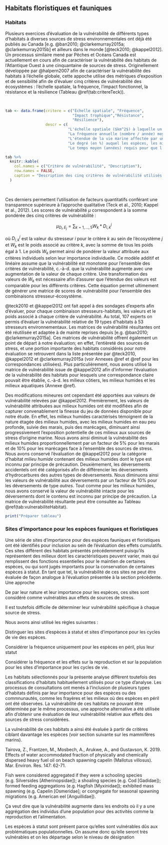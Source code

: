 ## Habitats floristiques et fauniques

### Habitats

Plusieurs exercices d’évaluation de la vulnérabilité de différents types d’habitats à diverses sources de stress environnementales ont déjà été publiés au Canada [e.g. @ban2010; @clarkemurray2015a; @clarkemurray2015b] et ailleurs dans le monde [@teck2010; @kappel2012]. Un processus similaire mené par Pêches et Océans Canada est actuellement en cours afin de caractériser la vulnérabilité des habitats de l’Atlantique Ouest à une cinquantaine de sources de stress. Originellement développée par @halpern2007 afin de caractériser la vulnérabilité des habitats à l'échelle globale, cette appoche utilise des métriques d’exposition et de sensibilité afin de d'évaluer cinq critères de vulnérabilité des écosystèmes : l’échelle spatiale, la fréquence, l’impact fonctionnel, la résistance et la résilience (Tableau \@ref(tab:critereTeck)).

<br/>

```r
tab <- data.frame(critere = c("Échelle spatiale", "Fréquence",
                              "Impact trophique","Résistance",
                              "Résilience"),
                  descr = c(
                            "L'échelle spatiale ($km^2$) à laquelle un stresseur affecte un habitat directement et indirectement",
                            "La fréquence annuelle (nombre / année) moyenne d'un stresseur à une localisation particulière au sein d'une région",
                            "L'étendue de la vie marine affectée par un stresseur au sein d'un écosystème et d'une région donnée (c.-à-d. une ou plusieurs espèces, un ou plusieurs niveaux trophiques, ou un écosystème entier)",
                            "Le degré (en %) auquel les espèces, les niveaux trophiques, ou l'état naturel d'un écosystème entier est affecté par le stresseur",
                            "Le temps moyen (années) requis pour que l'espèce, le niveau trophique, ou la communauté entière affecté retourne à son état naturel suite à la perturbation causée par le stresseur"))

tab %>%
  knitr::kable(
    col.names = c("Critère de vulnérabilité", "Description"),
    row.names = FALSE,
    caption = "Description des cinq critères de vulnérabilité utilisés pour évaluer la vulnérabilité relative des habitats à chaque stresseur [adapté de @teck2010]"
  )
```

<br/>

Ces derniers permettent l’utilisation de facteurs quantitatifs conférant une transparence supérieure à l’approche qualitative (Teck et al., 2010; Kappel et al., 2012). Les scores de vulnérabilité $\mu$ correspondent à la somme pondérée des cinq critères de vulnérabilité :

$$\mu_{D_i,E_j} = \sum_{k = 1,...,5} W_k * D^j_{i,k}$$

où $D^j_{i,k}$ est la valeur du stresseur $i$ pour le critère $k$ au sein de l’écosystème $j$ et $W_k$ est le poids associé au critère $k$, avec la somme de tous les poids égal à 1. Le poids $W_k$ permet ainsi de pondérer la valeur attribuée aux critères individuels selon leur importance individuelle. Ce modèle additif et linéaire assume que la vulnérabilité est monotone pour l’ensemble des critères de vulnérabilité, c.-à-d. que la vulnérabilité augmente avec une augmentation de la valeur de chaque critère. Une transformation des valeurs de $W_k$ est nécessaire afin d’assurer que l’étendue des valeurs est comparable pour les différents critères. Cette équation permet ultimement de générer une matrice de scores de vulnérabilité pour l’ensemble des combinaisons stresseur-écosystème.

@teck2010 et @kappel2012 ont fait appel à des sondages d'experts afin d'évaluer, pour chaque combinaison stresseurs-habitats, les valeurs et le poids associé à chaque critère de vulnérabilité. Au total, 107 experts on permis d'évaluer la vulnérabilité relative de 19 types d'habitats à 53 stresseurs environnementaux. Les matrices de vulnérabilité résultantes ont été réutilisée et adaptée à de mainte reprises depuis [e.g. @ban2010; @clarkemurray2015a]. Ces matrices de vulnérabilité offrent également un point de départ à notre évaluation; en effet, l'entièreté des sources de stress, et une portion importante des habitats considérés pour notre évaluation se retrouvent dans la liste présentée par @teck2010, @kappel2012 et @clarkemurray2015a (voir Annexes @ref et @ref pour les correspondances utilisées). Plus particulièrement, nous avons utilisé la matrice de vulnérabilité issue de @kappel2012 afin d’informer l’évaluation de la vulnérabilité des habitats pour lesquels une correspondance claire pouvait être établie, c.-à-d. les milieux côtiers, les milieux humides et les milieux aquatiques (Annexe @ref).
<!-- Sélectionner la bonne référence pour ce travail -->
<!-- TODO: Faire vérifier la correspondance des habitats -->

Des modifications mineures ont cependant été apportées aux valeurs de vulnérabilité relevées par @kappel2012. Premièrement, les valeurs de vulnérabilité attribuées aux milieux humides ont été modifiées afin de capturer convenablement la finesse du jeu de données disponible pour notre étude. En effet, les milieux humides caractérisés témoignent de la nature étagée des milieux humides, avec les milieux humides en eau peu profonde, suivie des marais, puis des marécages, diminuant ainsi progressivement l'exposition potentielle de ces milieux aux sources de stress d'origine marine. Nous avons ainsi diminué la vulnérabilité des milieux humides proportionnellement par un facteur de 5% pour les marais et de 10% pour les marécages face à l'ensemble des sources de stress. Nous avons conservé l'évaluation de @kappel2012 pour la catégorie d'habitat *milieu humide* contenant des milieux humides dont le type est inconnu par principe de précaution. Deuxièmement, les déversements accidentels ont été catégorisés afin de différencier les déversements d'hydrocarbures des autres types de déversements. Nous diminuons ainsi les valeurs de vulnérabilité aux déversements par un facteur de 10% pour les déversements de type *autres*. Tout comme pour les milieux humides, nous avons conservé la valeur de vulnérabilité intacte pour les déversements dont le contenu est inconnu par principe de précaution. La matrice de vulnérabilité résultante peut être consultée au Tableau \@ref(tab:vulnerabiliteHabitat).

```r
print("Préparer tableau")
```




<!-- Il demeure toutefois important de mentionner que les valeurs de vulnérabilité constituant ces matrices diffèrent généralement d'une région à l'autre. À cet égard, nous avons fait réviser les valeurs de vulnérabilités utilisées par des experts. -->

<!-- TODO: Validation par des experts -->
<!-- NOTE: explication voir working paper -->

### Sites d'importance pour les espèces fauniques et floristiques

Une série de sites d'importance pour des espèces fauniques et floristiques ont été identifiés pour inclusion au sein de l'évaluation des effets cumulatifs. Ces sites diffèrent des habitats présentés précédemment puisqu'ils représentent des milieux dont les caractéristiques peuvent varier, mais qui remplissent des fonctions essentielles pour le maintien de certaines espèces, ou qui sont jugés importants pour la conservation de certaines espèces à statut. En tant que tel, la vulnérabilité de ces sites ne peut être évaluée de façon analogue à l'évaluation présentée à la section précédente. Une approche

De par leur nature et leur importance pour les espèces, ces sites sont considéré comme vulnérables aux effets de sources de stress.

Il est toutefois difficile de déterminer leur vulnérabilité spécifique à chaque source de stress.

Nous avons ainsi utilisé les règles suivantes :

Distinguer les sites d'espèces à statut et sites d'importance pour les cycles de vie des espèces.

Considérer la fréquence uniquement pour les espèces en péril, plus leur statut

Considérer la fréquence et les effets sur la reproduction et sur la population pour les sites d'importance pour les cycles de vie.



Les habitats sélectionnés pour la présente analyse diffèrent toutefois des classifications d'habitats habituellement utilisés pour ce type d'analyse. Les processus de consultations ont menés à l'inclusion de plusieurs types d'habitats définis par leur importance pour des espèces ou des commnunautés, comme les frayères et les milieux où des espèces en péril ont été observées. La vulnérabilité de ces habitats ne pouvant être déterminée par le même processus, une approche alternative a été utilisée afin d'obtenir une évaluation de leur vulnérabilité relative aux effets des sources de stress considérées.

La vulnérabilité de ces habitats a ainsi été évaluée à partir de critères ciblant davantage les espèces (voir section suivante sur les mammifères marins).

<!-- TODO: Voir avec les mammifères marins -->


Tairova, Z., Frantzen, M., Mosbech, A., Arukwe, A., and Gustavson, K. 2019. Effects of water accommodated fraction of physically and chemically dispersed heavy fuel oil on beach spawning capelin (Mallotus villosus). Mar. Environ. Res. 147: 62-71.

Fish were considered aggregated if they were a schooling species (e.g. Silversides [Atherinopsidae]); a shoaling species (e.g. Cod [Gadidae]); formed feeding aggregations (e.g. Hagfish [Myxinidae]); exhibited mass spawning (e.g. Capelin [Osmeridae]; or congregate for seasonal spawning migrations (e.g. American eel [Anguillidae]).

Ça veut dire que la vulnérabilité augmente dans les endroits où il y a une aggrégation des individus d'une population pour des activités comme la reproduction et l'alimentation.


Les espèces à statut sont présent parce qu'elles sont vulnérables dûs aux problématiques populationnelles. On assume donc qu'elle seront très vulnérables et on les départage selon le niveau de désignation

